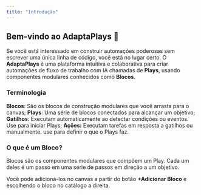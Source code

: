 ```yaml
---
title: "Introdução"
---
```


## Bem-vindo ao AdaptaPlays 👋

Se você está interessado em construir automações poderosas sem escrever uma única linha de código, você está no lugar certo. O **AdaptaPlays** é uma plataforma intuitiva e colaborativa para criar automações de fluxo de trabalho com IA chamadas de **Plays**, usando componentes modulares conhecidos como **Blocos**.

### Terminologia

**Blocos**: São os blocos de construção modulares que você arrasta para o canvas;&#x20;
**Plays**: Uma série de blocos conectados para alcançar um objetivo;&#x20;
**Gatilhos**: Executam automaticamente ao detectar condições ou eventos. Use para iniciar Plays;&#x20;
**Ações:** Executam tarefas em resposta a gatilhos ou manualmente. use para definir o que o Plays faz.

### O que é um Bloco?

Blocos são os componentes modulares que compõem um Play. Cada um deles é um passo em uma série de passos em direção a um objetivo.

Você pode adicioná-los no canvas a partir do botão **+Adicionar Bloco** e escolhendo o bloco no catálogo a direita.